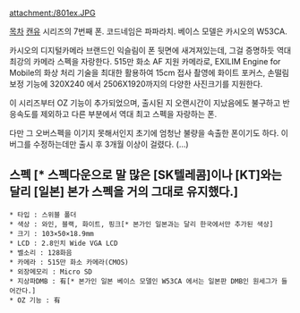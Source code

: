attachment:/801ex.JPG

[[목차]]
[[캔유]] 시리즈의 7번째 폰.
코드네임은 파파라치. 베이스 모델은 카시오의 W53CA.

카시오의 디지털카메라 브랜드인 익슬림이 폰 뒷면에 새겨져있는데, 그걸 증명하듯 역대 최강의 카메라 스펙을 자랑한다. 515만 화소 AF 지원 카메라로, EXILIM Engine for Mobile의 화상 처리 기술을 최대한 활용하여 15cm 접사 촬영에 화이트 포커스, 손떨림 보정 기능에 320X240 에서 2506X1920까지의 다양한 사진크기를 지원한다.

이 시리즈부터 OZ 기능이 추가되었으며, 출시된 지 오랜시간이 지났음에도 불구하고 반응속도를 제외하고 다른 부분에서 역대 최고 스펙을 자랑하는 폰.

다만 그 오버스펙을 이기지 못해서인지 초기에 엄청난 불량을 속출한 폰이기도 하다. 이 버그를 수정하는데만 출시 후 3개월 이상이 걸렸다. (...)

== 스펙 [* 스펙다운으로 말 많은 [SK텔레콤]이나 [KT]와는 달리 [일본] 본가 스펙을 거의 그대로 유지했다.] ==
 * 타입 : 스위블 폴더
 * 색상 : 와인, 블랙, 화이트, 핑크[* 본가인 일본과는 달리 한국에서만 추가된 색상]
 * 크기 : 103×50×18.9mm
 * LCD : 2.8인치 Wide VGA LCD
 * 벨소리 : 128화음
 * 카메라 : 515만 화소 카메라(CMOS)
 * 외장메모리 : Micro SD
 * 지상파DMB : 有[* 본가인 일본 베이스 모델인 W53CA 에서는 일본판 DMB인 원세그가 들어간다.]
 * OZ 기능 : 有

